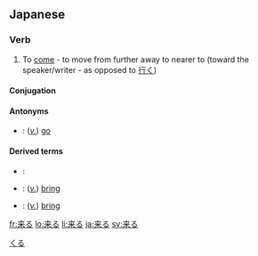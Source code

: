 ==Japanese==
{{ja-kanjitab|来}}

===Verb===
{{ja-verb|kk|type=3|hira=くる|rom=kuru}}

# To [[come]] - to move from further away to nearer to (toward the speaker/writer - as opposed to [[行く]])

====Conjugation====
{{ja-kuru|||}}

====Antonyms====
*{{t|ja|行く|tr=[[いく]], [[iku]]|sc=Jpan}}: (''[[verb|v.]]'') [[go]]

====Derived terms====
*{{t|ja|迫り来る|tr=[[せまりくる]], [[semarikuru]]|sc=Jpan}}: 
*{{t|ja|持って来る|tr=[[もってくる]], [[mottekuru]]|sc=Jpan}}: (''[[verb|v.]]'') [[bring]] {{qualifier|the objective is thing}}
*{{t|ja|連れて来る|tr=[[つれてくる]], [[tsuretekuru]]|sc=Jpan}}: (''[[verb|v.]]'') [[bring]] {{qualifier|the objective is person}}

[[Category:1000 Japanese basic words|くる]]

[[fr:来る]]
[[lo:来る]]
[[li:来る]]
[[ja:来る]]
[[sv:来る]]